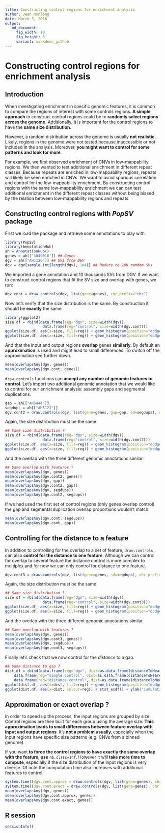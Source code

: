 ```yaml
---
title: Constructing control regions for enrichment analysis
author: Jean Monlong
date: March 3, 2016
output:
   md_document:
     fig_width: 10
     fig_height: 5
     variant: markdown_github
---
```


# Constructing control regions for enrichment analysis

## Introduction

When investigating enrichment in specific genomic features, it is common to compare the regions of interest with some controls regions. **A simple approach** to construct control regions could be to **randomly select regions across the genome**. Additionally, it is important for the control regions to have the **same size distribution**.

However, a random distribution across the genome is usually **not realistic**. Likely, regions in the genome were not tested because inaccessible or not included in the analysis. Moreover, **you might want to control for some patterns and look for more**.

For example, we first observed enrichment of CNVs in low-mappability regions. We then wanted to test additional enrichment in different repeat classes. Because repeats are enriched in low-mappability regions, repeats will likely be seen enriched in CNVs. We want to avoid spurious correlation and control for the low-mappability enrichment. By constructing control regions with the same low-mappability enrichment we can can test additional enrichment in the different repeat classes without being biased by the relation between low-mappability regions and repeats.


## Constructing control regions with *PopSV* package

First we load the package and retrieve some annotations to play with.

```r
library(PopSV)
library(AnnotationHub)
ah = AnnotationHub()
genes = ah[["AH49010"]] ## Genes
dgv = ah[["AH5120"]] ## SVs from DGV
dgv = dgv[sample.int(length(dgv), 1e4)] ## Reduce to 10K random SVs
```

We imported a gene annotation and 10 thousands SVs from DGV. If we want to construct control regions that fit the SV size and overlap with genes, we run:

```r
dgv.cont = draw.controls(dgv, list(gene=genes), chr.prefix="chr")
```

Now let's verify that the size distribution is the same. By construction it should be **exactly** the same.

```r
library(ggplot2)
size.df = rbind(data.frame(reg="dgv", size=width(dgv)),
                 data.frame(reg="control", size=width(dgv.cont)))
ggplot(size.df, aes(x=size, fill=reg)) + geom_histogram(position="dodge")
ggplot(size.df, aes(x=size, fill=reg)) + geom_histogram(position="dodge") + scale_x_log10()
```

And that the input and output regions **overlap** genes **similarly**. By default an **approximation** is used and might lead to small differences. To switch off the approximation see further down.

```r
mean(overlapsAny(dgv, genes))
mean(overlapsAny(dgv.cont, genes))
```

`draw.controls` functions can **accept any number of genomic features to control**. Let's import two additional genomic annotation that we would like to control for our enrichment analysis: assembly gaps and segmental duplications.

```r
gap = ah[["AH6444"]]
segdups = ah[["AH5121"]]
dgv.cont2 = draw.controls(dgv, list(gene=genes, gap=gap, sd=segdups), chr.prefix="chr")
```

Again, the size distribution must be the same:

```r
## Same size distribution ?
size.df = rbind(data.frame(reg="dgv", size=width(dgv)),
                 data.frame(reg="control", size=width(dgv.cont2)))
ggplot(size.df, aes(x=size, fill=reg)) + geom_histogram(position="dodge")
ggplot(size.df, aes(x=size, fill=reg)) + geom_histogram(position="dodge") + scale_x_log10()
```

And the overlap with the three different genomic annotations similar.

```r
## Same overlap with features ?
mean(overlapsAny(dgv, genes))
mean(overlapsAny(dgv.cont2, genes))
mean(overlapsAny(dgv, gap))
mean(overlapsAny(dgv.cont2, gap))
mean(overlapsAny(dgv, segdups))
mean(overlapsAny(dgv.cont2, segdups))
```

If we had used the first set of control regions (only genes overlap control) the gap and segmental duplication overlap proportions wouldn't match.

```r
mean(overlapsAny(dgv.cont, segdups))
mean(overlapsAny(dgv.cont, gap))
```

## Controlling for the distance to a feature

In addition to controlling for the overlap to a set of feature, `draw.controls` can also **control for the distance to one feature**. Although we can control for overlap to several feature the distance control is more complex to multiplex and for now we can only control for distance to one feature. 

```r
dgv.cont3 = draw.controls(dgv, list(gene=genes, sd=segdups), chr.prefix="chr", dist.gr=gap)
```

Again, the size distribution must be the same:

```r
## Same size distribution ?
size.df = rbind(data.frame(reg="dgv", size=width(dgv)),
                 data.frame(reg="control", size=width(dgv.cont3)))
ggplot(size.df, aes(x=size, fill=reg)) + geom_histogram(position="dodge")
ggplot(size.df, aes(x=size, fill=reg)) + geom_histogram(position="dodge") + scale_x_log10()
```

And the overlap with the three different genomic annotations similar.

```r
## Same overlap with features ?
mean(overlapsAny(dgv, genes))
mean(overlapsAny(dgv.cont3, genes))
mean(overlapsAny(dgv, segdups))
mean(overlapsAny(dgv.cont3, segdups))
```

Finally let's check that we now control for the *distance* to a gap.


```r
## Same distance to gap ?
dist.df = rbind(data.frame(reg="dgv", dist=as.data.frame(distanceToNearest(dgv, gap))$distance),
    data.frame(reg="simple control", dist=as.data.frame(distanceToNearest(dgv.cont2, gap))$distance),
    data.frame(reg="distance control", dist=as.data.frame(distanceToNearest(dgv.cont3, gap))$distance))
ggplot(dist.df, aes(x=dist, fill=reg)) + geom_histogram(position="dodge") + xlab("distance to a gap")
ggplot(dist.df, aes(x=dist, colour=reg)) + stat_ecdf() + ylab("cumulative proportion of regions") + xlab("distance to a gap")
```

## Approximation or exact overlap ?

In order to speed up the process, the input regions are grouped by size. Control regions are then built  for each group using the average size. **This approximation leads to small differences between feature overlap with input and output regions**. It's **not a problem usually**, especially when the input regions have specific size patterns (e.g. CNVs from a binned genome).

If you want **to force the control regions to have exactly the same overlap with the feature, use** `nb.class=Inf`. However it will **take more time to compute**, especially if the size distribution of the input regions is very diverse. Of note the computation time also increases with additional features to control.

```r
system.time((dgv.cont.approx = draw.controls(dgv, list(gene=genes), chr.prefix="chr")))
system.time((dgv.cont.exact = draw.controls(dgv, list(gene=genes), chr.prefix="chr", nb.class=Inf)))
mean(overlapsAny(dgv, genes))
mean(overlapsAny(dgv.cont.approx, genes))
mean(overlapsAny(dgv.cont.exact, genes))
```


## R session

```r
sessionInfo()
```
